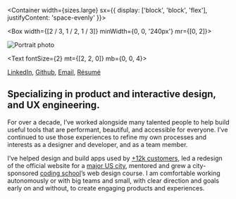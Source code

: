 
<SEO title="About me" />

<Container width={sizes.large} sx={{
  display: ['block', 'block', 'flex'],
  justifyContent: 'space-evenly'
}}>

<Box width={[2 / 3, 1 / 2, 1 / 3]} minWidth={0, 0, '240px'} mr={[0, 2]}>

![Portrait photo](../images/portrait.jpg)

</Box>

<Box maxWidth={sizes.xsmall}>

<Text fontSize={2} mt={[2, 2, 0]} mb={0, 0, 4}>

[LinkedIn](https://www.linkedin.com/in/erow/), [Github](https://github.com/ericrowan), [Email](mailto:eric@ericrowan.com), [Résumé](https://www.dropbox.com/s/e7fvnirz3d9u7lk/resume-2019.pdf?dl=0)

</Text>

## Specializing in product and interactive design, and UX engineering.

For over a decade, I&rsquo;ve worked alongside many talented people to help build useful tools that are performant, beautiful, and accessible for everyone. I&rsquo;ve continued to use those experiences to refine my own processes and interests as a designer and developer, and as a team member.

I&rsquo;ve helped design and build apps used by [+12k customers](http://indatus.com/solutions/answer-automation), led a redesign of the official website for a [major US city](https://www.nashville.gov/), mentored and grew a city-sponsored [coding school](https://codelouisville.org/)&rsquo;s web design course. I am comfortable working autonomously or with big teams and small, with clear direction and goals early on and without, to create engaging products and experiences.

</Box>

</Container>
